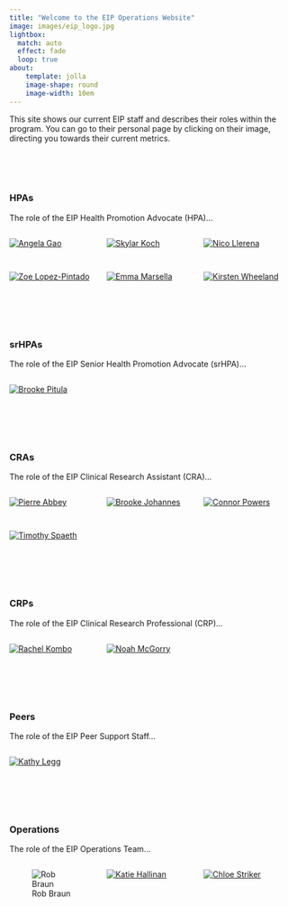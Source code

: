 ```yaml
---
title: "Welcome to the EIP Operations Website"
image: images/eip_logo.jpg
lightbox:
  match: auto
  effect: fade
  loop: true
about:
    template: jolla
    image-shape: round
    image-width: 10em
---
```


:::{#hero-heading}
This site shows our current EIP staff and describes their roles within the program. You can go to their personal page by clicking on their image, directing you towards their current metrics.
:::

<br>
<br>
<br>

### HPAs

The role of the EIP Health Promotion Advocate (HPA)...

::: {style="display: grid;grid-template-columns: repeat(auto-fill, minmax(150px, 1fr));grid-gap: 1em;" layout-valign="bottom"}
[![Angela Gao](images/blank_staff.jpg){group="hpa-gallery"}](a_gao.html "Angela Gao")

[![Skylar Koch](images/blank_staff.jpg){group="hpa-gallery"}](s_koch.html "Skylar Koch")

[![Nico Llerena](images/blank_staff.jpg){group="hpa-gallery"}](n_llerena.html "Nico Llerena")

[![Zoe Lopez-Pintado](images/blank_staff.jpg){group="hpa-gallery"}](z_lopez_pintado.html "Zoe Lopez-Pintado")

[![Emma Marsella](images/e_marsella.jpg){group="hpa-gallery"}](e_marsella.html "Emma Marsella")

[![Kirsten Wheeland](images/blank_staff.jpg){group="hpa-gallery"}](k_wheeland.html "Nico Llerena")
:::


<br>
<br>
<br>


### srHPAs

The role of the EIP Senior Health Promotion Advocate (srHPA)...

::: {style="display: grid;grid-template-columns: repeat(auto-fill, minmax(150px, 1fr));grid-gap: 1em;" layout-valign="bottom"}
[![Brooke Pitula](images/blank_staff.jpg){group="srhpa-gallery"}](b_pitula.html "Brooke Pitula")
:::


<br>
<br>
<br>


### CRAs

The role of the EIP Clinical Research Assistant (CRA)...

::: {style="display: grid;grid-template-columns: repeat(auto-fill, minmax(150px, 1fr));grid-gap: 1em;" layout-valign="bottom"}
[![Pierre Abbey](images/blank_staff.jpg){group="cra-gallery"}](p_abbey.html "Pierre Abbey")

[![Brooke Johannes](images/b_johannes.jpg){group="cra-gallery"}](b_johannes.html "Brooke Johannes")

[![Connor Powers](images/c_powers.jpg){group="cra-gallery"}](c_powers.html "Connor Powers")

[![Timothy Spaeth](images/t_spaeth.jpg){group="cra-gallery"}](t_spaeth.html "Timothy Spaeth")
:::


<br>
<br>
<br>


### CRPs

The role of the EIP Clinical Research Professional (CRP)...

::: {style="display: grid;grid-template-columns: repeat(auto-fill, minmax(150px, 1fr));grid-gap: 1em;" layout-valign="bottom"}
[![Rachel Kombo](images/r_kombo.jpg){group="crp-gallery"}](r_kombo.html "Rachel Kombo")

[![Noah McGorry](images/n_mcGorry.jpg){group="crp-gallery"}](n_mcgorry.html "Noah McGorry")
:::


<br>
<br>
<br>


### Peers

The role of the EIP Peer Support Staff...

::: {style="display: grid;grid-template-columns: repeat(auto-fill, minmax(150px, 1fr));grid-gap: 1em;" layout-valign="bottom"}
[![Kathy Legg](images/k_legg.jpg){group="peer-gallery"}](k_legg.html "Kathy Legg")

:::


<br>
<br>
<br>


### Operations

The role of the EIP Operations Team...

::: {style="display: grid;grid-template-columns: repeat(auto-fill, minmax(150px, 1fr));grid-gap: 1em;" layout-valign="bottom"}
![Rob Braun](images/r_braun.jpg){group="ops-gallery" fig-alt="Rob Braun"}

[![Katie Hallinan](images/k_hallinan.jpg){group="ops-gallery"}](k_hallinan.html "Katie Hallinan")

[![Chloe Striker](images/c_striker.jpg){group="ops-gallery"}](c_striker.html "Chloe Striker")
:::







